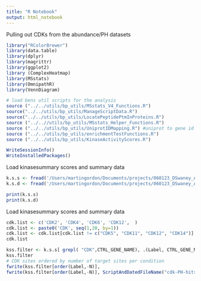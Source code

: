 ```yaml
---
title: "R Notebook"
output: html_notebook
---
```


Pulling out CDKs from the abundance/PH datasets

```r
library("RColorBrewer") 
library(data.table)
library(dplyr)
library(magrittr)
library(ggplot2)
library (ComplexHeatmap)
library(MSstats)
library(OmnipathR)
library(VennDiagram)

# load bens util scripts for the analysis
source ("../../utils/bp_utils/MSstats_V4_Functions.R")
source("../../utils/bp_utils/ManageScriptData.R")
source("../../utils/bp_utils/LocatePeptidePtmInProteins.R")
source ("../..//utils/bp_utils/MSstats_Helper_Functions.R")
source ("../../utils/bp_utils/UniprotIDMapping.R") #uniprot to gene id mapping
source ("../../utils/bp_utils/enrichmentTestFunctions.R")
source ("../../utils/bp_utils/KinaseActivityScores.R")

WriteSessionInfo()
WriteInstalledPackages()


```
Load kinasesummary scores and summary data

```r
k.s.s <- fread('/Users/martingordon/Documents/projects/060123_DSwaney_AshworthPH/060123_DSwaney_AshworthPH_data/2023_06_02_kinaseSummaryScores.csv')
k.s.d <- fread('/Users/martingordon/Documents/projects/060123_DSwaney_AshworthPH/060123_DSwaney_AshworthPH_data/2023_06_02_kinaseSubstrateData.csv')

print(k.s.s)
print(k.s.d)
```

Load kinasesummary scores and summary data

```r
cdk.list <- c('CDK2', 'CDK4', 'CDK6', 'CDK12',  )
cdk.list <- paste0('CDK', seq(1,20, by=1))
cdk.list <- cdk.list[cdk.list != c("CDK5", "CDK11", "CDK12", "CDK14")] 
cdk.list

kss.filter <- k.s.s[ grepl( "CDK",CTRL_GENE_NAME), .(Label, CTRL_GENE_NAME, N, sites)]
kss.filter
# CDK sites ordered by number of target sites per condition
fwrite(kss.filter[order(Label,-N)], 
fwrite(kss.filter[order(Label,-N)], ScriptAndDatedFileName("cdk-PH-hits.csv.gz"))

```

